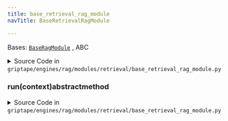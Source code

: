 ```yaml
---
title: base_retrieval_rag_module
navTitle: BaseRetrievalRagModule

---
```


<span id="griptape.engines.rag.modules.retrieval.base_retrieval_rag_module.BaseRetrievalRagModule"></span>

Bases:
 [`BaseRagModule`](..#griptape.engines.rag.modules.BaseRagModule "BaseRagModule (griptape.engines.rag.modules.BaseRagModule)")
, <span title="abc.ABC">ABC</span>

<details><summary>Source Code in <code>griptape&#47;engines&#47;rag&#47;modules&#47;retrieval&#47;base_retrieval_rag_module.py</code></summary>

```python
@define(kw_only=True)
class BaseRetrievalRagModule(BaseRagModule, ABC):
    @abstractmethod
    def run(self, context: RagContext) -> Sequence[BaseArtifact]: ...
```

</details>

<span id="griptape.engines.rag.modules.retrieval.base_retrieval_rag_module.BaseRetrievalRagModule.run"></span>

### run(context)abstractmethod

<details><summary>Source Code in <code>griptape&#47;engines&#47;rag&#47;modules&#47;retrieval&#47;base_retrieval_rag_module.py</code></summary>

```python
@abstractmethod
def run(self, context: RagContext) -> Sequence[BaseArtifact]: ...
```

</details>
